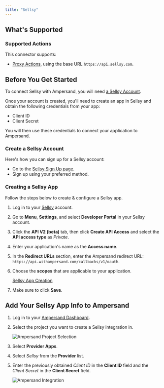 ```yaml
---
title: "Sellsy"
---
```


## What's Supported

### Supported Actions

This connector supports:
- [Proxy Actions](/define-integrations/proxy-actions), using the base URL `https://api.sellsy.com`.

## Before You Get Started

To connect Sellsy with Ampersand, you will need [a Sellsy Account](https://www.sellsy.com/onboarding/quicktrial).

Once your account is created, you'll need to create an app in Sellsy and obtain the following credentials from your app:

- Client ID
- Client Secret

You will then use these credentials to connect your application to Ampersand.

### Create a Sellsy Account

Here's how you can sign up for a Sellsy account:

- Go to the [Sellsy Sign Up page](https://www.sellsy.com/onboarding/quicktrial).
- Sign up using your preferred method.

### Creating a Sellsy App

Follow the steps below to create & configure a Sellsy app.

1. Log in to your [Sellsy](https://login.sellsy.com/login) account.

2. Go to **Menu**, **Settings**, and select **Developer Portal** in your Sellsy account.

3. Click the **API V2 (beta)** tab, then click **Create API Access** and select the **API access type** as *Private*.

4. Enter your application's name as the **Access name**.

5. In the **Redirect URLs** section, enter the Ampersand redirect URL: `https://api.withampersand.com/callbacks/v1/oauth`.

6. Choose the **scopes** that are applicable to your application.

   [Sellsy App Creation](/images/provider-guides/sellsy_OAuth.gif)

7. Make sure to click **Save**.

## Add Your Sellsy App Info to Ampersand

1. Log in to your [Ampersand Dashboard](https://dashboard.withampersand.com).

2. Select the project you want to create a Sellsy integration in.

   ![Ampersand Project Selection](/images/provider-guides/31a6a12-Ampersand.png)

3. Select **Provider Apps**.

4. Select _Sellsy_ from the **Provider** list.

5. Enter the previously obtained _Client ID_ in the **Client ID** field and the _Client Secret_ in the **Client Secret** field.

   ![Ampersand Integration](/images/provider-guides/sellsy.gif)
   